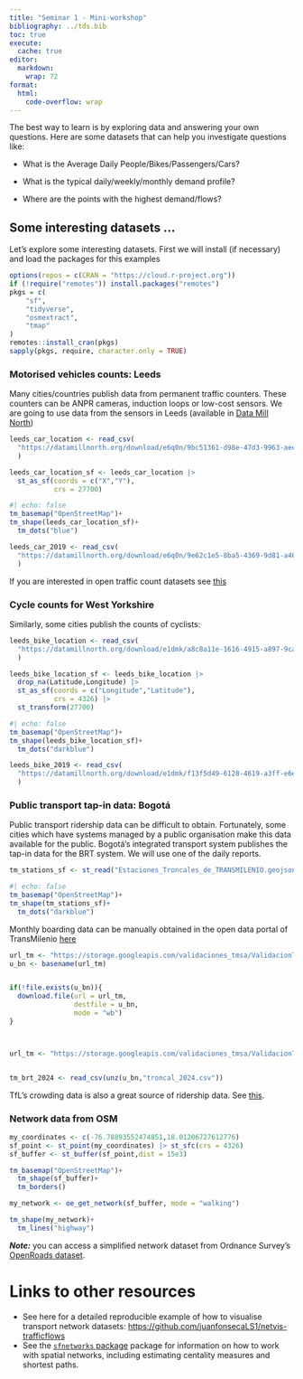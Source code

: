 ```yaml
---
title: "Seminar 1 - Mini-workshop"
bibliography: ../tds.bib
toc: true
execute: 
  cache: true
editor: 
  markdown: 
    wrap: 72
format:
  html:
    code-overflow: wrap
---
```


The best way to learn is by exploring data and answering your own
questions. Here are some datasets that can help you investigate
questions like:

-   What is the Average Daily People/Bikes/Passengers/Cars?

-   What is the typical daily/weekly/monthly demand profile?

-   Where are the points with the highest demand/flows?

## Some interesting datasets ...

Let's explore some interesting datasets. First we will install (if
necessary) and load the packages for this examples

```r
options(repos = c(CRAN = "https://cloud.r-project.org"))
if (!require("remotes")) install.packages("remotes")
pkgs = c(
    "sf",
    "tidyverse",
    "osmextract",
    "tmap"
)
remotes::install_cran(pkgs)
sapply(pkgs, require, character.only = TRUE)
```

### Motorised vehicles counts: Leeds

Many cities/countries publish data from permanent traffic counters.
These counters can be ANPR cameras, induction loops or low-cost sensors.
We are going to use data from the sensors in Leeds (available in [Data
Mill
North](https://datamillnorth.org/dataset/e6q0n/leeds-annual-traffic-growth))

```r
leeds_car_location <- read_csv(
  "https://datamillnorth.org/download/e6q0n/9bc51361-d98e-47d3-9963-aeeca3fa0afc/Camera%20Locations.csv"
  ) 

leeds_car_location_sf <- leeds_car_location |> 
  st_as_sf(coords = c("X","Y"),
           crs = 27700)
```

```r
#| echo: false
tm_basemap("OpenStreetMap")+
tm_shape(leeds_car_location_sf)+
  tm_dots("blue")

```

```r
leeds_car_2019 <- read_csv(
  "https://datamillnorth.org/download/e6q0n/9e62c1e5-8ba5-4369-9d81-a46c4e23b9fb/Data%202019.csv"
  )
```

If you are interested in open traffic count datasets see
[this](https://juanfonsecals1.github.io/Results_Summary_Maps/)

### Cycle counts for West Yorkshire

Similarly, some cities publish the counts of cyclists:

```r
leeds_bike_location <- read_csv(
  "https://datamillnorth.org/download/e1dmk/a8c8a11e-1616-4915-a897-9ca5ab4e03b8/Cycle%20Counter%20Locations.csv",skip = 1
  ) 

leeds_bike_location_sf <- leeds_bike_location |>
  drop_na(Latitude,Longitude) |> 
  st_as_sf(coords = c("Longitude","Latitude"),
           crs = 4326) |> 
  st_transform(27700)
```

```r
#| echo: false
tm_basemap("OpenStreetMap")+
tm_shape(leeds_bike_location_sf)+
  tm_dots("darkblue")
```

```r
leeds_bike_2019 <- read_csv(
  "https://datamillnorth.org/download/e1dmk/f13f5d49-6128-4619-a3ff-e6e12f88a71f/Cycle%20Data%202019.csv"
  )
```

### Public transport tap-in data: Bogotá

Public transport ridership data can be difficult to obtain. Fortunately,
some cities which have systems managed by a public organisation make
this data available for the public. Bogotá's integrated transport system
publishes the tap-in data for the BRT system. We will use one of the
daily reports.

```r
tm_stations_sf <- st_read("Estaciones_Troncales_de_TRANSMILENIO.geojson")
```

```r
#| echo: false
tm_basemap("OpenStreetMap")+
tm_shape(tm_stations_sf)+
  tm_dots("darkblue")
```

Monthly boarding data can be manually obtained in the open data portal
of TransMilenio
[here](https://storage.googleapis.com/validaciones_tmsa/validaciones_mensuales.html?)

```r
url_tm <- "https://storage.googleapis.com/validaciones_tmsa/ValidacionTroncal/2024/consolidado_2024.zip"
u_bn <- basename(url_tm)


if(!file.exists(u_bn)){
  download.file(url = url_tm,
                destfile = u_bn,
                mode = "wb")
}



url_tm <- "https://storage.googleapis.com/validaciones_tmsa/ValidacionTroncal/2024/consolidado_2024.zip"


tm_brt_2024 <- read_csv(unz(u_bn,"troncal_2024.csv"))
```

TfL's crowding data is also a great source of ridership data. See
[this](https://datamillnorth.org/download/e1dmk/f13f5d49-6128-4619-a3ff-e6e12f88a71f/Cycle%20Data%202019.csv).

### Network data from OSM

```r
my_coordinates <- c(-76.78893552474851,18.01206727612776)
sf_point <- st_point(my_coordinates) |> st_sfc(crs = 4326)
sf_buffer <- st_buffer(sf_point,dist = 15e3)

```

```r
tm_basemap("OpenStreetMap")+
  tm_shape(sf_buffer)+
  tm_borders()
```

```r
my_network <- oe_get_network(sf_buffer, mode = "walking")
```

```r
tm_shape(my_network)+
  tm_lines("highway")
```

***Note:*** you can access a simplified network dataset from Ordnance
Survey's [OpenRoads
dataset](https://www.ordnancesurvey.co.uk/products/os-open-roads).

# Links to other resources

-   See here for a detailed reproducible example of how to visualise
    transport network datasets:
    <https://github.com/juanfonsecaLS1/netvis-trafficflows>
-   See the [`sfnetworks`
    package](https://luukvdmeer.github.io/sfnetworks/) package for
    information on how to work with spatial networks, including
    estimating centality measures and shortest paths.
